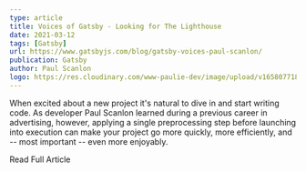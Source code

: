 ```yaml
---
type: article
title: Voices of Gatsby - Looking for The Lighthouse
date: 2021-03-12
tags: [Gatsby]
url: https://www.gatsbyjs.com/blog/gatsby-voices-paul-scanlon/
publication: Gatsby
author: Paul Scanlon
logo: https://res.cloudinary.com/www-paulie-dev/image/upload/v1658077182/paulie.dev/Logos/gatsby-logo_dgbkjm.png
---
```


When excited about a new project it's natural to dive in and start writing code. As developer Paul Scanlon learned
during a previous career in advertising, however, applying a single preprocessing step before launching into execution
can make your project go more quickly, more efficiently, and -- most important -- even more enjoyably.

<CtaExternal href='https://www.gatsbyjs.com/blog/gatsby-voices-paul-scanlon/'>Read Full Article</CtaExternal>
